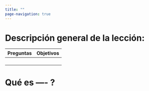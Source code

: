 ```yaml
---
title: ""
page-navigation: true
---
```


# Descripción general de la lección:


| Preguntas | Objetivos |
| --------- | --------- |
|           |           |
|           |           |
|           |           |
|           |           |

# Qué es ---- ?
